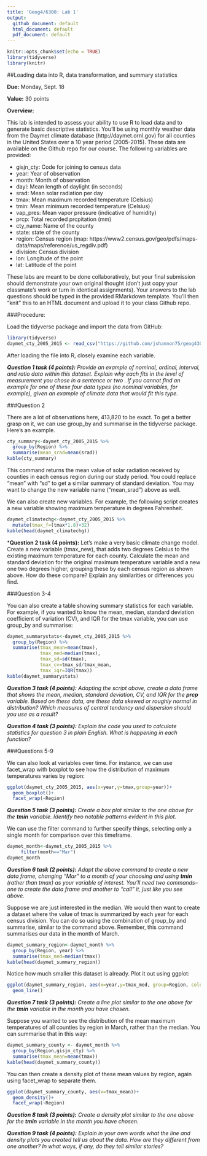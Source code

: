 ```yaml
---
title: 'Geog4/6300: Lab 1'
output:
  github_document: default
  html_document: default
  pdf_document: default
---
```


```r
knitr::opts_chunk$set(echo = TRUE)
library(tidyverse)
library(knitr)
```

##Loading data into R, data transformation, and summary statistics

**Due:** Monday, Sept. 18

**Value:** 30 points

**Overview:**

This lab is intended to assess your ability to use R to load data and to generate basic descriptive statistics. You'll be using monthly weather data from the Daymet climate database (http://daymet.ornl.gov) for all counties in the United States over a 10 year period (2005-2015). These data are available on the Github repo for our course. The following  variables are provided:

* gisjn_cty: Code for joining to census data
* year: Year of observation
* month: Month of observation
* dayl: Mean length of daylight (in seconds)
* srad: Mean solar radiation per day
* tmax: Mean maximum recorded temperature (Celsius)
* tmin: Mean minimum recorded temperature (Celsius)
* vap_pres: Mean vapor pressure (indicative of humidity)
* prcp: Total recorded prcpitation (mm)
* cty_name: Name of the county
* state: state of the county
* region: Census region (map: https://www2.census.gov/geo/pdfs/maps-data/maps/reference/us_regdiv.pdf)
* division: Census division
* lon: Longitude of the point
* lat: Latitude of the point

These labs are meant to be done collaboratively, but your final submission should demonstrate your own original thought (don’t just copy your classmate’s work or turn in identical assignments). Your answers to the lab questions should be typed in the provided RMarkdown template. You'll then "knit" this to an HTML document and upload it to your class Github repo.

###Procedure:

Load the tidyverse package and import the data from GitHub: 

```r
library(tidyverse)
daymet_cty_2005_2015 <- read_csv("https://github.com/jshannon75/geog4300/raw/master/labs/lab1_%20descriptive_stats/Daymet_Cty_Summary_2005_2015.csv")
```

After loading the file into R, closely examine each variable. 

***Question 1 task (4 points):** Provide an example of nominal, ordinal, interval, and ratio data within this dataset. Explain why each fits in the level of measurement you chose in a sentence or two . If you cannot find an example for one of these four data types (no nominal variables, for example), given an example of climate data that would fit this type.*

###Question 2

There are a lot of observations here, 413,820 to be exact. To get a better grasp on it, we can use group_by and summarise in the tidyverse package. Here's an example.

```r
cty_summary<-daymet_cty_2005_2015 %>% 
  group_by(Region) %>% 
  summarise(mean_srad=mean(srad))
kable(cty_summary)
```

This command returns the mean value of solar radiation received by counties in each census region during our study period. You could replace “mean” with “sd” to get a similar summary of standard deviation. You may want to change the new variable name ("mean_srad") above as well.

We can also create new variables. For example, the following script creates a new variable showing maximum temperature in degrees Fahrenheit. 

```r
daymet_climatechg<-daymet_cty_2005_2015 %>% 
  mutate(tmax_f=(tmax*1.8)+32)
kable(head(daymet_climatechg))
```


***Question 2 task (4 points):** Let's make a very basic climate change model. Create a new variable (tmax_new), that adds two degrees Celsius to the existing maximum temperature for each county. Calculate the mean and standard deviation for the original maximum temperature variable and a new one two degrees higher, grouping these by each census region as shown above. How do these compare? Explain any similarities or differences you find.

###Question 3-4

You can also create a table showing summary statistics for each variable. For example, if you wanted to know the mean, median, standard deviation coefficient of variation (CV), and IQR for the tmax variable, you can use group_by and summarise:

```r
daymet_summarystats<-daymet_cty_2005_2015 %>% 
  group_by(Region) %>%
  summarise(tmax_mean=mean(tmax),
            tmax_med=median(tmax),
            tmax_sd=sd(tmax),
            tmax_cv=tmax_sd/tmax_mean,
            tmax_iqr=IQR(tmax))
kable(daymet_summarystats)
```

***Question 3 task (4 points):** Adapting the script above, create a data frame that shows the mean, median, standard deviation, CV, and IQR for the _**prcp**_ variable. Based on these data, are these data skewed or roughly normal in distribution? Which measures of central tendency and dispersion should you use as a result?*

***Question 4 task (3 points):** Explain the code you used to calculate statistics for question 3 in plain English. What is happening in each function?*

###Questions 5-9

We can also look at variables over time. For instance, we can use facet_wrap with boxplot to see how the distribution of maximum temperatures varies by region:

```r
ggplot(daymet_cty_2005_2015, aes(x=year,y=tmax,group=year))+
  geom_boxplot()+
  facet_wrap(~Region)
```

***Question 5 task (3 points):** Create a box plot similar to the one above for the **tmin** variable. Identify two notable patterns evident in this plot.* 

We can use the filter command to further specify things, selecting only a single month for comparison over this timeframe.

```r
daymet_month<-daymet_cty_2005_2015 %>% 
     filter(month=="Mar")
daymet_month
```

***Question 6 task (2 points):** Adapt the above command to create a new data frame, changing "Mar" to a month of your choosing and using **tmin** (rather than tmax) as your variable of interest. You'll need two commands--one to create the data frame and another to "call" it, just like you see above.*

Suppose we are just interested in the median. We would then want to create a dataset where the value of tmax is summarized by each year for each census division. You can do so using the combination of group_by and summarise, similar to the command above. Remember, this command summarises our data in the month of March.

```r
daymet_summary_region<-daymet_month %>% 
  group_by(Region, year) %>% 
  summarise(tmax_med=median(tmax))
kable(head(daymet_summary_region))
```

Notice how much smaller this dataset is already. Plot it out using ggplot:
```r
ggplot(daymet_summary_region, aes(x=year,y=tmax_med, group=Region, colour=Region))+
  geom_line()
```

***Question 7 task (3 points):** Create a line plot similar to the one above for the **tmin** variable in the month you have chosen.*

Suppose you wanted to see the distribution of the mean maximum temperatures of all counties by region in March, rather than the median. You can summarise that in this way:

```r
daymet_summary_county <- daymet_month %>% 
  group_by(Region,gisjn_cty) %>% 
  summarise(tmax_mean=mean(tmax))
kable(head(daymet_summary_county))
```

You can then create a density plot of these mean values by region, again using facet_wrap to separate them.

```r
ggplot(daymet_summary_county, aes(x=tmax_mean))+
  geom_density()+
  facet_wrap(~Region)
```

***Question 8 task (3 points):** Create a density plot similar to the one above for the **tmin** variable in the month you have chosen.*

***Question 9 task (4 points):** Explain in your own words what the line and density plots you created tell us about the data. How are they different from one another? In what ways, if any, do they tell similar stories?*
